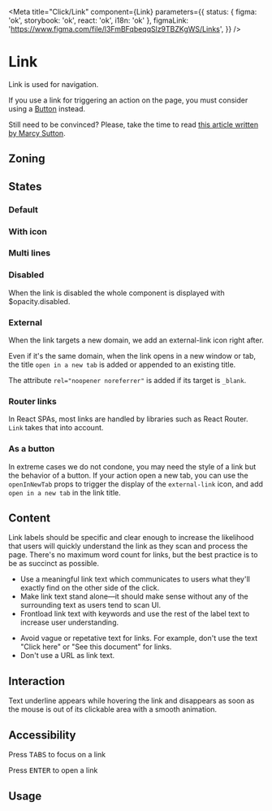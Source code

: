 
<Meta
	title="Click/Link"
	component={Link}
	parameters={{
		status: { figma: 'ok', storybook: 'ok', react: 'ok', i18n: 'ok' },
		figmaLink: 'https://www.figma.com/file/l3FmBFqbeqqSlz9TBZKgWS/Links',
	}}
/>

# Link

Link is used for navigation.

If you use a link for triggering an action on the page, you must consider using a [Button](/docs/components-clickable-buttons-button--variations) instead.

Still need to be convinced? Please, take the time to read [this article written by Marcy Sutton](https://marcysutton.com/links-vs-buttons-in-modern-web-applications).

## Zoning

<FigmaImage
	src="https://www.figma.com/file/qc8oUSyVJM67gSsbTShftt/%F0%9F%93%90-Zoning?node-id=12%3A142"
	alt="zoning image for links"
/>

## States

### Default

<Canvas>
	<Story story={Stories.Default} />
</Canvas>

### With icon

<Canvas>
	<Story story={Stories.WithIcon} />
</Canvas>

### Multi lines

<Canvas>
	<Story story={Stories.MultiLines} />
</Canvas>

### Disabled

When the link is disabled the whole component is displayed with $opacity.disabled.

<Canvas>
	<Story story={Stories.Disabled} />
</Canvas>

### External

When the link targets a new domain, we add an external-link icon right after.

<Canvas>
	<Story story={Stories.External} />
</Canvas>

Even if it's the same domain, when the link opens in a new window or tab, the title `open in a new tab` is added or appended to an existing title.

<Canvas>
	<Story story={Stories.TargetBlank} />
</Canvas>

The attribute `rel="noopener noreferrer"` is added if its target is `_blank`.

### Router links

In React SPAs, most links are handled by libraries such as React Router. `Link` takes that into account.

<Canvas>
	<Story story={Stories.RouterLinkStory} />
</Canvas>

### As a button

In extreme cases we do not condone, you may need the style of a link but the behavior of a button.
If your action open a new tab, you can use the `openInNewTab` props to trigger the display of the `external-link` icon, and add `open in a new tab` in the link title.

<Canvas>
	<Story story={StoriesButton.LinkAsButtonStory} />
</Canvas>

<ArgTypes of={StoriesButton.LinkAsButtonStory} />

## Content

Link labels should be specific and clear enough to increase the likelihood that users will quickly understand the link as they scan and process the page. There's no maximum word count for links, but the best practice is to be as succinct as possible.

<Use>
	<Use.Do>
		<ul>
			<li>
				Use a meaningful link text which communicates to users what they'll exactly find on the
				other side of the click.
			</li>
			<li>
				Make link text stand alone—it should make sense without any of the surrounding text as users
				tend to scan UI.
			</li>
			<li>
				Frontload link text with keywords and use the rest of the label text to increase user
				understanding.
			</li>
		</ul>
	</Use.Do>
	<Use.Dont>
		<ul>
			<li>
				Avoid vague or repetative text for links. For example, don't use the text "Click here" or
				"See this document" for links.
			</li>
			<li>Don't use a URL as link text.</li>
		</ul>
	</Use.Dont>
</Use>

## Interaction

Text underline appears while hovering the link and disappears as soon as the mouse is out of its clickable area with a smooth animation.

## Accessibility

Press <kbd>TABS</kbd> to focus on a link

Press <kbd>ENTER</kbd> to open a link

## Usage

<Canvas>
	<Story of={Stories.Usage} />
</Canvas>

<ArgTypes of={Stories.Usage} />
